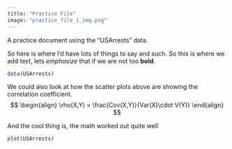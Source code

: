 ```yaml
---
title: "Practice File"
image: "practice_file_1_img.png"
---
```

A practice document using the "USArrests" data.

So here is where I'd have lots of things to say and such. So this is where we add text, lets *emphasize* that if we are not too **bold**.

```r
data(USArrests)
```

We could also look at how the scatter plots above are showing the correlation coefficient.
$$
\begin{align}
    \rho(X,Y) = \frac{Cov(X,Y)}{Var(X)\cdot V(Y)}
\end{align}
$$

And the cool thing is, the math worked out quite well

```r
plot(USArrests)
```